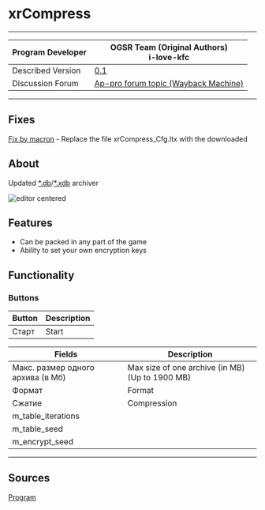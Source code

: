 # xrCompress

___

<table>
  <thead>
    <tr>
      <th>Program Developer</th>
      <th>
        OGSR Team (Original Authors) <br /> i-love-kfc <br />
      </th>
    </tr>
  </thead>
  <tbody>
    <tr>
      <td>Described Version</td>
      <td>
        <a
          href="https://disk.yandex.ru/d/CwLjWTuxPmSAHg"
          target="_blank"
          rel="noopener noreferrer"
        >
          0.1
        </a>
      </td>
    </tr>
    <tr>
      <td>Discussion Forum</td>
      <td>
        <a
          href="https://web.archive.org/web/20220706063210/https://ap-pro.ru/forums/topic/3500-obnovlyonnyy-xrcompress/"
          target="_blank"
          rel="noopener noreferrer"
        >
          Ap-pro forum topic (Wayback Machine)
        </a>
      </td>
    </tr>
  </tbody>
</table>

___

## Fixes

[Fix by macron](https://disk.yandex.ru/d/_C56bRIftKUMlg) - Replace the file xrCompress_Cfg.ltx with the downloaded

## About

Updated [*.db](../../references/file-formats/archives-resource-packs/db.md)/[*.xdb](../../references/file-formats/archives-resource-packs/xr.md) archiver

![editor centered](assets/images/xrcompress.png)

## Features

- Can be packed in any part of the game
- Ability to set your own encryption keys

## Functionality

### Buttons

| Button | Description |
|---|---|
| Старт | Start |

| Fields | Description |
|---|---|
| Макс. размер одного архива (в Мб) | Max size of one archive (in MB) (Up to 1900 MB) |
| Формат | Format |
| Сжатие | Compression |
| m_table_iterations |  |
| m_table_seed |  |
| m_encrypt_seed |  |

___

## Sources

[Program](https://disk.yandex.ru/d/CwLjWTuxPmSAHg)
